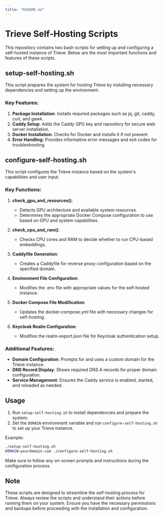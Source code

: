 ```yaml
---
title: "README.md"
---
```


# Trieve Self-Hosting Scripts

This repository contains two bash scripts for setting up and configuring a self-hosted instance of Trieve. Below are the most important functions and features of these scripts.

## setup-self-hosting.sh

This script prepares the system for hosting Trieve by installing necessary dependencies and setting up the environment.

### Key Features:

1. **Package Installation**: Installs required packages such as jq, git, caddy, curl, and gawk.
2. **Caddy Setup**: Adds the Caddy GPG key and repository for secure web server installation.
3. **Docker Installation**: Checks for Docker and installs it if not present.
4. **Error Handling**: Provides informative error messages and exit codes for troubleshooting.

## configure-self-hosting.sh

This script configures the Trieve instance based on the system's capabilities and user input.

### Key Functions:

1. **check_gpu_and_resources()**: 
   - Detects GPU architecture and available system resources.
   - Determines the appropriate Docker Compose configuration to use based on GPU and system capabilities.

2. **check_cpu_and_ram()**: 
   - Checks CPU cores and RAM to decide whether to run CPU-based embeddings.

3. **Caddyfile Generation**: 
   - Creates a Caddyfile for reverse proxy configuration based on the specified domain.

4. **Environment File Configuration**: 
   - Modifies the .env file with appropriate values for the self-hosted instance.

5. **Docker Compose File Modification**: 
   - Updates the docker-compose.yml file with necessary changes for self-hosting.

6. **Keycloak Realm Configuration**: 
   - Modifies the realm-export.json file for Keycloak authentication setup.

### Additional Features:

- **Domain Configuration**: Prompts for and uses a custom domain for the Trieve instance.
- **DNS Record Display**: Shows required DNS A records for proper domain configuration.
- **Service Management**: Ensures the Caddy service is enabled, started, and reloaded as needed.

## Usage

1. Run `setup-self-hosting.sh` to install dependencies and prepare the system.
2. Set the `DOMAIN` environment variable and run `configure-self-hosting.sh` to set up your Trieve instance.

Example:
```bash
./setup-self-hosting.sh
DOMAIN=yourdomain.com ./configure-self-hosting.sh
```

Make sure to follow any on-screen prompts and instructions during the configuration process.

## Note

These scripts are designed to streamline the self-hosting process for Trieve. Always review the scripts and understand their actions before running them on your system. Ensure you have the necessary permissions and backups before proceeding with the installation and configuration.
